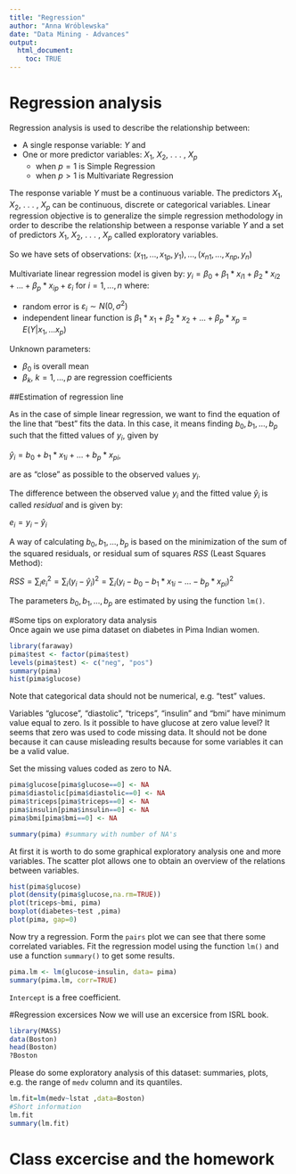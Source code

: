 ```yaml
---
title: "Regression"
author: "Anna Wróblewska"
date: "Data Mining - Advances"
output: 
  html_document:
    toc: TRUE
---
```


# Regression analysis

Regression analysis is used to describe the relationship between:

* A single response variable: $Y$ and
* One or more predictor variables: $X_1$, $X_2$, . . . , $X_p$
    - when $p = 1$ is Simple Regression
    - when $p > 1$ is Multivariate Regression

The response variable $Y$ must be a continuous variable.
The predictors $X_1$, $X_2$, . . . , $X_p$ can be continuous, discrete or categorical variables.
Linear regression objective is to generalize the simple regression methodology in order to describe the relationship between a response variable $Y$ and a set of predictors $X_1$, $X_2$, . . . , $X_p$ called exploratory variables.

So we have sets of observations: $(x_{11},...,x_{1p},y_1),...,(x_{n1},...,x_{np},y_n)$

Multivariate linear regression model is given by:
$y_i =\beta_0 +\beta_1*x_{i1} +\beta_2*x_{i2} +...+\beta_p*x_{ip} +ε_i$ for $i =1,...,n$ where:

* random error is $ε_i ∼ N(0, σ^2)$
* independent linear function is $\beta_1*x_{1} +\beta_2*x_{2}+ ... +\beta_p*x_{p}=E(Y|x_1,...x_p)$

Unknown parameters:

* $\beta_0$ is overall mean
* $\beta_k$, $k = 1,...,p$ are regression coefficients

##Estimation of regression line

As in the case of simple linear regression, we want to find the equation of the line that “best” fits the data. In this case, it means finding $b_0, b_1, ... , b_p$ such that the fitted values of $y_i$, given by

$\hat{y}_i =b_0+b_1*x_{1i} +...+ b_p*x_{pi}$, 

are as “close” as possible to the observed values $y_i$.

The difference between the observed value $y_i$ and the fitted value $\hat{y}_i$ is called *residual* and is given by:

$e_i = y_i − \hat{y}_i$

A way of calculating $b_0, b_1, ... , b_p$ is based on the minimization of the sum of the squared residuals, or residual sum of squares $RSS$ (Least Squares Method):

$RSS  =  \sum_i{e_i^2} =  \sum_i{(y_i−\hat{y}_i)^2} = \sum_i{(y_i −b_0 −b_1*x_{1i} −...− b_p*x_{pi})^2}$

The parameters $b_0, b_1, ... , b_p$ are estimated by using the function `lm()`.

#Some tips on exploratory data analysis                       
Once again we use pima dataset on diabetes in Pima Indian women.
```r
library(faraway)
pima$test <- factor(pima$test)
levels(pima$test) <- c("neg", "pos")
summary(pima)
hist(pima$glucose)
```
Note that categorical data should not be numerical, e.g. "test" values.

Variables “glucose”, “diastolic”, “triceps”, “insulin” and “bmi” have minimum value equal to zero. Is it possible to have glucose at zero value level? It seems that zero was used to code missing data. It should not be done because it can cause misleading results because for some variables it can be a valid value.

Set the missing values coded as zero to NA.
```r
pima$glucose[pima$glucose==0] <- NA
pima$diastolic[pima$diastolic==0] <- NA
pima$triceps[pima$triceps==0] <- NA
pima$insulin[pima$insulin==0] <- NA
pima$bmi[pima$bmi==0] <- NA

summary(pima) #summary with number of NA's
```

At first it is worth to do some graphical exploratory analysis one and more variables.
The scatter plot allows one to obtain an overview of the relations between variables.
```r
hist(pima$glucose)
plot(density(pima$glucose,na.rm=TRUE))
plot(triceps~bmi, pima)
boxplot(diabetes~test ,pima)
plot(pima, gap=0)
```
Now try a regression. Form the `pairs` plot we can see that there some correlated variables.
Fit the regression model using the function `lm()` and use a function `summary()` to get some results.
```r
pima.lm <- lm(glucose~insulin, data= pima)
summary(pima.lm, corr=TRUE)
```
`Intercept` is a free coefficient. 

#Regression excersices
Now we will use an excersice from ISRL book. 
```r
library(MASS)
data(Boston)
head(Boston)
?Boston
```
Please do some exploratory analysis of this dataset: summaries, plots, e.g. the range of `medv` column and its quantiles.
```r
lm.fit=lm(medv~lstat ,data=Boston)  
#Short information
lm.fit
summary(lm.fit)
```

# Class excercise and the homework

